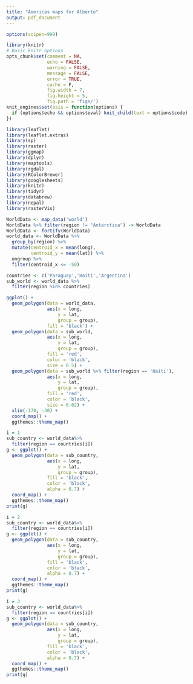 ```yaml
---
title: "Americas maps for Alberto"
output: pdf_document
---
```


```r
options(scipen=999)

library(knitr)
# Basic knitr options
opts_chunk$set(comment = NA, 
               echo = FALSE, 
               warning = FALSE, 
               message = FALSE, 
               error = TRUE, 
               cache = F,
               fig.width = 7,
               fig.height = 5,
               fig.path = 'figs/')
knit_engines$set(asis = function(options) {
  if (options$echo && options$eval) knit_child(text = options$code)
})
```

```r
library(leaflet)
library(leaflet.extras)
library(sp)
library(raster)
library(ggmap)
library(dplyr)
library(maptools)
library(rgdal)
library(RColorBrewer)
library(googlesheets)
library(knitr)
library(tidyr)
library(databrew)
library(nepal)
library(rasterVis)
```


```r

WorldData <- map_data('world')
WorldData %>% filter(region != "Antarctica") -> WorldData
WorldData <- fortify(WorldData)
world_data <- WorldData %>%
  group_by(region) %>%
  mutate(centroid_x = mean(long),
         centroid_y = mean(lat)) %>%
  ungroup %>%
  filter(centroid_x <= -50)

countries <- c('Paraguay','Haiti','Argentina')
sub_world <- world_data %>%
  filter(region %in% countries)

ggplot() +
  geom_polygon(data = world_data,
               aes(x = long,
                   y = lat,
                   group = group),
               fill = 'black') +
  geom_polygon(data = sub_world,
               aes(x = long,
                   y = lat,
                   group = group),
               fill = 'red',
               color = 'black',
               size = 0.5) +
  geom_polygon(data = sub_world %>% filter(region == 'Haiti'),
               aes(x = long,
                   y = lat,
                   group = group),
               fill = 'red',
               color = 'black',
               size = 0.02) +
  xlim(-170, -30) +
  coord_map() +
  ggthemes::theme_map()
```

\newpage

```r
i = 1
sub_country <- world_data%>%
  filter(region == countries[i])
g <- ggplot() +
  geom_polygon(data = sub_country,
               aes(x = long,
                   y = lat,
                   group = group),
               fill = 'black',
               color = 'black',
               alpha = 0.7) +
  coord_map() +
  ggthemes::theme_map()
print(g)
```

\newpage


```r
i = 2
sub_country <- world_data%>%
  filter(region == countries[i])
g <- ggplot() +
  geom_polygon(data = sub_country,
               aes(x = long,
                   y = lat,
                   group = group),
               fill = 'black',
               color = 'black',
               alpha = 0.7) +
  coord_map() +
  ggthemes::theme_map()
print(g)
```

\newpage


```r
i = 3
sub_country <- world_data%>%
  filter(region == countries[i])
g <- ggplot() +
  geom_polygon(data = sub_country,
               aes(x = long,
                   y = lat,
                   group = group),
               fill = 'black',
               color = 'black',
               alpha = 0.7) +
  coord_map() +
  ggthemes::theme_map()
print(g)
```

